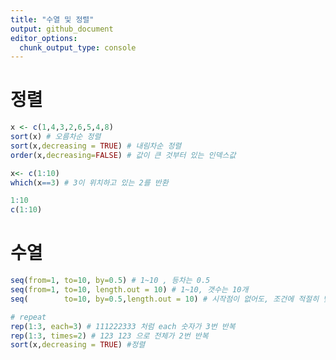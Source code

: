 ```yaml
---
title: "수열 및 정렬"
output: github_document
editor_options: 
  chunk_output_type: console
---
```


# 정렬
```r
x <- c(1,4,3,2,6,5,4,8)
sort(x) # 오름차순 정렬
sort(x,decreasing = TRUE) # 내림차순 정렬
order(x,decreasing=FALSE) # 값이 큰 것부터 있는 인덱스값

x<- c(1:10)
which(x==3) # 3이 위치하고 있는 2를 반환

1:10 
c(1:10)
```

# 수열
```r
seq(from=1, to=10, by=0.5) # 1~10 , 등차는 0.5
seq(from=1, to=10, length.out = 10) # 1~10, 갯수는 10개
seq(        to=10, by=0.5,length.out = 10) # 시작점이 없어도, 조건에 적절히 맞추어 늘어난다.

# repeat
rep(1:3, each=3) # 111222333 처럼 each 숫자가 3번 반복
rep(1:3, times=2) # 123 123 으로 전체가 2번 반복
sort(x,decreasing = TRUE) #정렬
```